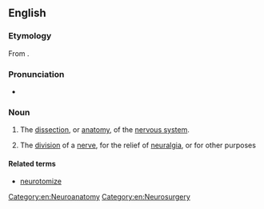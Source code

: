 ==English==

===Etymology===
From {{affix|en|neuro-|-tomy}}.

===Pronunciation===
{{rfp|en}}
* {{audio|en|en-us-neurotomy.ogg|Audio (US)}}

===Noun===
{{en-noun}}

# {{lb|en|neuroscience}} The [[dissection]], or [[anatomy]], of the [[nervous system]].
# {{lb|en|neurology}} The [[division]] of a [[nerve]], for the relief of [[neuralgia]], or for other purposes
#: {{rfquotek|en|Dunglison}}

====Related terms====
* [[neurotomize]]

[[Category:en:Neuroanatomy]]
[[Category:en:Neurosurgery]]